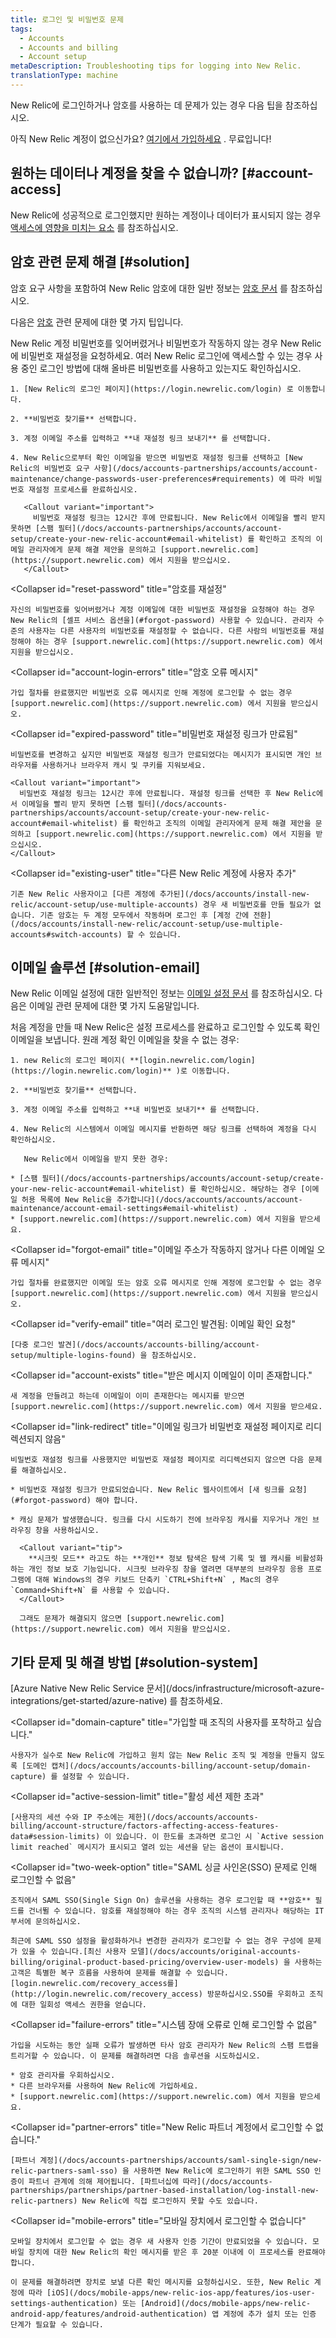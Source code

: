 ```yaml
---
title: 로그인 및 비밀번호 문제
tags:
  - Accounts
  - Accounts and billing
  - Account setup
metaDescription: Troubleshooting tips for logging into New Relic.
translationType: machine
---
```



New Relic에 로그인하거나 암호를 사용하는 데 문제가 있는 경우 다음 팁을 참조하십시오.

아직 New Relic 계정이 없으신가요? [여기에서 가입하세요](https://newrelic.com/signup) . 무료입니다!

## 원하는 데이터나 계정을 찾을 수 없습니까? [#account-access]

New Relic에 성공적으로 로그인했지만 원하는 계정이나 데이터가 표시되지 않는 경우 [액세스에 영향을 미치는 요소](/docs/accounts/accounts-billing/general-account-settings/factors-affecting-access-features-data#account-access) 를 참조하십시오.

## 암호 관련 문제 해결 [#solution]

암호 요구 사항을 포함하여 New Relic 암호에 대한 일반 정보는 [암호 문서](/docs/accounts/accounts/account-maintenance/change-passwords-user-preferences) 를 참조하십시오.

다음은 [암호](/docs/accounts-partnerships/accounts/account-maintenance/change-passwords-user-preferences#requirements) 관련 문제에 대한 몇 가지 팁입니다.

<CollapserGroup>
  <Collapser
    id="forgot-password"
    title="비밀번호를 잊어버렸거나 비밀번호가 작동하지 않습니다"
  >
    New Relic 계정 비밀번호를 잊어버렸거나 비밀번호가 작동하지 않는 경우 New Relic에 비밀번호 재설정을 요청하세요. 여러 New Relic 로그인에 액세스할 수 있는 경우 사용 중인 로그인 방법에 대해 올바른 비밀번호를 사용하고 있는지도 확인하십시오.

    1. [New Relic의 로그인 페이지](https://login.newrelic.com/login) 로 이동합니다.

    2. **비밀번호 찾기를** 선택합니다.

    3. 계정 이메일 주소를 입력하고 **내 재설정 링크 보내기** 를 선택합니다.

    4. New Relic으로부터 확인 이메일을 받으면 비밀번호 재설정 링크를 선택하고 [New Relic의 비밀번호 요구 사항](/docs/accounts-partnerships/accounts/account-maintenance/change-passwords-user-preferences#requirements) 에 따라 비밀번호 재설정 프로세스를 완료하십시오.

       <Callout variant="important">
         비밀번호 재설정 링크는 12시간 후에 만료됩니다. New Relic에서 이메일을 빨리 받지 못하면 [스팸 필터](/docs/accounts-partnerships/accounts/account-setup/create-your-new-relic-account#email-whitelist) 를 확인하고 조직의 이메일 관리자에게 문제 해결 제안을 문의하고 [support.newrelic.com](https://support.newrelic.com) 에서 지원을 받으십시오.
       </Callout>
  </Collapser>

  <Collapser
    id="reset-password"
    title="암호를 재설정"
  >
    자신의 비밀번호를 잊어버렸거나 계정 이메일에 대한 비밀번호 재설정을 요청해야 하는 경우 New Relic의 [셀프 서비스 옵션을](#forgot-password) 사용할 수 있습니다. 관리자 수준의 사용자는 다른 사용자의 비밀번호를 재설정할 수 없습니다. 다른 사람의 비밀번호를 재설정해야 하는 경우 [support.newrelic.com](https://support.newrelic.com) 에서 지원을 받으십시오.
  </Collapser>

  <Collapser
    id="account-login-errors"
    title="암호 오류 메시지"
  >
    가입 절차를 완료했지만 비밀번호 오류 메시지로 인해 계정에 로그인할 수 없는 경우 [support.newrelic.com](https://support.newrelic.com) 에서 지원을 받으십시오.
  </Collapser>

  <Collapser
    id="expired-password"
    title="비밀번호 재설정 링크가 만료됨"
  >
    비밀번호를 변경하고 싶지만 비밀번호 재설정 링크가 만료되었다는 메시지가 표시되면 개인 브라우저를 사용하거나 브라우저 캐시 및 쿠키를 지워보세요.

    <Callout variant="important">
      비밀번호 재설정 링크는 12시간 후에 만료됩니다. 재설정 링크를 선택한 후 New Relic에서 이메일을 빨리 받지 못하면 [스팸 필터](/docs/accounts-partnerships/accounts/account-setup/create-your-new-relic-account#email-whitelist) 를 확인하고 조직의 이메일 관리자에게 문제 해결 제안을 문의하고 [support.newrelic.com](https://support.newrelic.com) 에서 지원을 받으십시오.
    </Callout>
  </Collapser>

  <Collapser
    id="existing-user"
    title="다른 New Relic 계정에 사용자 추가"
  >
    기존 New Relic 사용자이고 [다른 계정에 추가된](/docs/accounts/install-new-relic/account-setup/use-multiple-accounts) 경우 새 비밀번호를 만들 필요가 없습니다. 기존 암호는 두 계정 모두에서 작동하며 로그인 후 [계정 간에 전환](/docs/accounts/install-new-relic/account-setup/use-multiple-accounts#switch-accounts) 할 수 있습니다.
  </Collapser>
</CollapserGroup>

## 이메일 솔루션 [#solution-email]

New Relic 이메일 설정에 대한 일반적인 정보는 [이메일 설정 문서](/docs/accounts/accounts/account-maintenance/account-email-settings) 를 참조하십시오. 다음은 이메일 관련 문제에 대한 몇 가지 도움말입니다.

<CollapserGroup>
  <Collapser
    id="no-confirmation-email"
    title="새 계정 확인 이메일을 받지 못함"
  >
    처음 계정을 만들 때 New Relic은 설정 프로세스를 완료하고 로그인할 수 있도록 확인 이메일을 보냅니다. 원래 계정 확인 이메일을 찾을 수 없는 경우:

    1. new Relic의 로그인 페이지( **[login.newrelic.com/login](https://login.newrelic.com/login)** )로 이동합니다.

    2. **비밀번호 찾기를** 선택합니다.

    3. 계정 이메일 주소를 입력하고 **내 비밀번호 보내기** 를 선택합니다.

    4. New Relic의 시스템에서 이메일 메시지를 반환하면 해당 링크를 선택하여 계정을 다시 확인하십시오.

       New Relic에서 이메일을 받지 못한 경우:

    * [스팸 필터](/docs/accounts-partnerships/accounts/account-setup/create-your-new-relic-account#email-whitelist) 를 확인하십시오. 해당하는 경우 [이메일 허용 목록에 New Relic을 추가합니다](/docs/accounts/accounts/account-maintenance/account-email-settings#email-whitelist) .
    * [support.newrelic.com](https://support.newrelic.com) 에서 지원을 받으세요.
  </Collapser>

  <Collapser
    id="forgot-email"
    title="이메일 주소가 작동하지 않거나 다른 이메일 오류 메시지"
  >
    가입 절차를 완료했지만 이메일 또는 암호 오류 메시지로 인해 계정에 로그인할 수 없는 경우 [support.newrelic.com](https://support.newrelic.com) 에서 지원을 받으십시오.
  </Collapser>

  <Collapser
    id="verify-email"
    title="여러 로그인 발견됨: 이메일 확인 요청"
  >
    [다중 로그인 발견](/docs/accounts/accounts-billing/account-setup/multiple-logins-found) 을 참조하십시오.
  </Collapser>

  <Collapser
    id="account-exists"
    title="받은 메시지 이메일이 이미 존재합니다."
  >
    새 계정을 만들려고 하는데 이메일이 이미 존재한다는 메시지를 받으면 [support.newrelic.com](https://support.newrelic.com) 에서 지원을 받으세요.
  </Collapser>

  <Collapser
    id="link-redirect"
    title="이메일 링크가 비밀번호 재설정 페이지로 리디렉션되지 않음"
  >
    비밀번호 재설정 링크를 사용했지만 비밀번호 재설정 페이지로 리디렉션되지 않으면 다음 문제를 해결하십시오.

    * 비밀번호 재설정 링크가 만료되었습니다. New Relic 웹사이트에서 [새 링크를 요청](#forgot-password) 해야 합니다.

    * 캐싱 문제가 발생했습니다. 링크를 다시 시도하기 전에 브라우징 캐시를 지우거나 개인 브라우징 창을 사용하십시오.

      <Callout variant="tip">
        **시크릿 모드** 라고도 하는 **개인** 정보 탐색은 탐색 기록 및 웹 캐시를 비활성화하는 개인 정보 보호 기능입니다. 시크릿 브라우징 창을 열려면 대부분의 브라우징 응용 프로그램에 대해 Windows의 경우 키보드 단축키 `CTRL+Shift+N` , Mac의 경우 `Command+Shift+N` 를 사용할 수 있습니다.
      </Callout>

      그래도 문제가 해결되지 않으면 [support.newrelic.com](https://support.newrelic.com) 에서 지원을 받으십시오.
  </Collapser>
</CollapserGroup>

## 기타 문제 및 해결 방법 [#solution-system]

<CollapserGroup>
  <Collapser
    id="azure-login"
    title="Azure Native New Relic Service 계정에 로그인할 수 없습니다."
  >
    [Azure Native New Relic Service 문서](/docs/infrastructure/microsoft-azure-integrations/get-started/azure-native) 를 참조하세요.
  </Collapser>

  <Collapser
    id="domain-capture"
    title="가입할 때 조직의 사용자를 포착하고 싶습니다."
  >
    사용자가 실수로 New Relic에 가입하고 원치 않는 New Relic 조직 및 계정을 만들지 않도록 [도메인 캡처](/docs/accounts/accounts-billing/account-setup/domain-capture) 를 설정할 수 있습니다.
  </Collapser>

  <Collapser
    id="active-session-limit"
    title="활성 세션 제한 초과"
  >
    [사용자의 세션 수와 IP 주소에는 제한](/docs/accounts/accounts-billing/account-structure/factors-affecting-access-features-data#session-limits) 이 있습니다. 이 한도를 초과하면 로그인 시 `Active session limit reached` 메시지가 표시되고 열려 있는 세션을 닫는 옵션이 표시됩니다.
  </Collapser>

  <Collapser
    id="two-week-option"
    title="SAML 싱글 사인온(SSO) 문제로 인해 로그인할 수 없음"
  >
    조직에서 SAML SSO(Single Sign On) 솔루션을 사용하는 경우 로그인할 때 **암호** 필드를 건너뛸 수 있습니다. 암호를 재설정해야 하는 경우 조직의 시스템 관리자나 해당하는 IT 부서에 문의하십시오.

    최근에 SAML SSO 설정을 활성화하거나 변경한 관리자가 로그인할 수 없는 경우 구성에 문제가 있을 수 있습니다.[최신 사용자 모델](/docs/accounts/original-accounts-billing/original-product-based-pricing/overview-user-models) 을 사용하는 고객은 특별한 복구 흐름을 사용하여 문제를 해결할 수 있습니다.[login.newrelic.com/recovery_access를](http://login.newrelic.com/recovery_access) 방문하십시오.SSO를 우회하고 조직에 대한 일회성 액세스 권한을 얻습니다.
  </Collapser>

  <Collapser
    id="failure-errors"
    title="시스템 장애 오류로 인해 로그인할 수 없음"
  >
    가입을 시도하는 동안 실패 오류가 발생하면 타사 암호 관리자가 New Relic의 스팸 트랩을 트리거할 수 있습니다. 이 문제를 해결하려면 다음 솔루션을 시도하십시오.

    * 암호 관리자를 우회하십시오.
    * 다른 브라우저를 사용하여 New Relic에 가입하세요.
    * [support.newrelic.com](https://support.newrelic.com) 에서 지원을 받으세요.
  </Collapser>

  <Collapser
    id="partner-errors"
    title="New Relic 파트너 계정에서 로그인할 수 없습니다."
  >
    [파트너 계정](/docs/accounts-partnerships/accounts/saml-single-sign/new-relic-partners-saml-sso) 을 사용하면 New Relic에 로그인하기 위한 SAML SSO 인증이 파트너 관계에 의해 제어됩니다. [파트너십에 따라](/docs/accounts-partnerships/partnerships/partner-based-installation/log-install-new-relic-partners) New Relic에 직접 로그인하지 못할 수도 있습니다.
  </Collapser>

  <Collapser
    id="mobile-errors"
    title="모바일 장치에서 로그인할 수 없습니다"
  >
    모바일 장치에서 로그인할 수 없는 경우 새 사용자 인증 기간이 만료되었을 수 있습니다. 모바일 장치에 대한 New Relic의 확인 메시지를 받은 후 20분 이내에 이 프로세스를 완료해야 합니다.

    이 문제를 해결하려면 장치로 보낼 다른 확인 메시지를 요청하십시오. 또한, New Relic 계정에 따라 [iOS](/docs/mobile-apps/new-relic-ios-app/features/ios-user-settings-authentication) 또는 [Android](/docs/mobile-apps/new-relic-android-app/features/android-authentication) 앱 계정에 추가 설치 또는 인증 단계가 필요할 수 있습니다.
  </Collapser>
</CollapserGroup>
